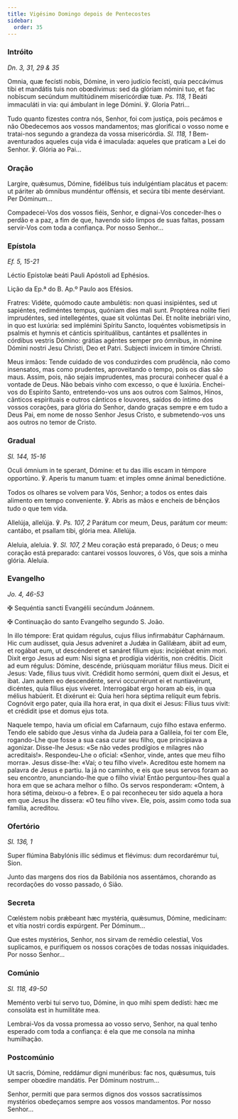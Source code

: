 ```yaml
---
title: Vigésimo Domingo depois de Pentecostes
sidebar:
  order: 35
---
```


### Intróito

<em>Dn. 3, 31, 29 & 35</em>

<div class="side-by-side not-content">

Omnia, quæ fecísti nobis, Dómine, in vero judício fecísti, quia peccávimus tibi et mandátis tuis non obœdívimus: sed da glóriam nómini tuo, et fac nobíscum secúndum multitúdinem misericórdiæ tuæ. <em>Ps. 118, 1</em> Beáti immaculáti in via: qui ámbulant in lege Dómini. ℣. Gloria Patri...

Tudo quanto fizestes contra nós, Senhor, foi com justiça, pois pecámos e não Obedecemos aos vossos mandamentos; mas glorificai o vosso nome e tratai-nos segundo a grandeza da vossa misericórdia. <em>Sl. 118, 1</em> Bem-aventurados aqueles cuja vida é imaculada: aqueles que praticam a Lei do Senhor. ℣. Glória ao Pai...

</div>

### Oração

<div class="side-by-side not-content">

Largíre, quǽsumus, Dómine, fidélibus tuis indulgéntiam placátus et pacem: ut páriter ab ómnibus mundéntur offénsis, et secúra tibi mente desérviant. Per Dóminum...

Compadecei-Vos dos vossos fiéis, Senhor, e dignai-Vos conceder-lhes o perdão e a paz, a fim de que, havendo sido limpos de suas faltas, possam servir-Vos com toda a confiança. Por nosso Senhor...

</div>

### Epístola

<em>Ef. 5, 15-21</em>

<div class="side-by-side not-content">

Léctio Epístolæ beáti Pauli Apóstoli ad Ephésios.

Lição da Ep.ª do B. Ap.º Paulo aos Efésios.

Fratres: Vidéte, quómodo caute ambulétis: non quasi insipiéntes, sed ut sapiéntes, rediméntes tempus, quóniam dies mali sunt. Proptérea nolíte fíeri imprudéntes, sed intellegéntes, quae sit volúntas Dei. Et nolíte inebriári vino, in quo est luxúria: sed implémini Spíritu Sancto, loquéntes vobismetípsis in psalmis et hymnis et cánticis spirituálibus, cantántes et psalléntes in córdibus vestris Dómino: grátias agéntes semper pro ómnibus, in nómine Dómini nostri Jesu Christi, Deo et Patri. Subjecti ínvicem in timóre Christi.

Meus irmãos: Tende cuidado de vos conduzirdes com prudência, não como insensatos, mas como prudentes, aproveitando o tempo, pois os dias são maus. Assim, pois, não sejais imprudentes, mas procurai conhecer qual é a vontade de Deus. Não bebais vinho com excesso, o que é luxúria. Enchei-vos do Espírito Santo, entretendo-vos uns aos outros com Salmos, Hinos, cânticos espirituais e outros cânticos e louvores, saídos do íntimo dos vossos corações, para glória do Senhor, dando graças sempre e em tudo a Deus Pai, em nome de nosso Senhor Jesus Cristo, e submetendo-vos uns aos outros no temor de Cristo.

</div>

### Gradual

<em>Sl. 144, 15-16</em>

<div class="side-by-side not-content">

Oculi ómnium in te sperant, Dómine: et tu das illis escam in témpore opportúno. ℣. Aperis tu manum tuam: et imples omne ánimal benedictióne.

Todos os olhares se volvem para Vós, Senhor; a todos os entes dais alimento em tempo conveniente. ℣. Abris as mãos e encheis de bênçãos tudo o que tem vida.

Allelúja, allelúja. ℣. <em>Ps. 107, 2</em> Parátum cor meum, Deus, parátum cor meum: cantábo, et psallam tibi, glória mea. Allelúja.

Aleluia, aleluia. ℣. <em>Sl. 107, 2</em> Meu coração está preparado, ó Deus; o meu coração está preparado: cantarei vossos louvores, ó Vós, que sois a minha glória. Aleluia.

</div>

### Evangelho

<em>Jo. 4, 46-53</em>

<div class="side-by-side not-content">

<span class="cross text-red-500">✠</span> Sequéntia sancti Evangélii secúndum Joánnem.

<span class="cross text-red-500">✠</span> Continuação do santo Evangelho segundo
S. João.

In illo témpore: Erat quidam régulus, cujus fílius infirmabátur Caphárnaum. Hic cum audísset, quia Jesus adveníret a Judǽa in Galilǽam, ábiit ad eum, et rogábat eum, ut descénderet et sanáret fílium ejus: incipiébat enim mori. Dixit ergo Jesus ad eum: Nisi signa et prodígia vidéritis, non créditis. Dicit ad eum régulus: Dómine, descénde, priúsquam moriátur fílius meus. Dicit ei Jesus: Vade, fílius tuus vivit. Crédidit homo sermóni, quem dixit ei Jesus, et ibat. Jam autem eo descendénte, servi occurrérunt ei et nuntiavérunt, dicéntes, quia fílius ejus víveret. Interrogábat ergo horam ab eis, in qua mélius habúerit. Et dixérunt ei: Quia heri hora séptima relíquit eum febris. Cognóvit ergo pater, quia illa hora erat, in qua dixit ei Jesus: Fílius tuus vivit: et crédidit ipse et domus ejus tota.

Naquele tempo, havia um oficial em Cafarnaum, cujo filho estava enfermo. Tendo ele sabido que Jesus vinha da Judeia para a Galileia, foi ter com Ele, rogando-Lhe que fosse a sua casa curar seu filho, que principiava a agonizar. Disse-lhe Jesus: «Se não vedes prodígios e milagres não acreditais!». Respondeu-Lhe o oficial: «Senhor, vinde, antes que meu filho morra». Jesus disse-lhe: «Vai; o teu filho vive!». Acreditou este homem na palavra de Jesus e partiu. Ia já no caminho, e eis que seus servos foram ao seu encontro, anunciando-lhe que o filho vivia! Então perguntou-lhes qual a hora em que se achara melhor o filho. Os servos responderam: «Ontem, à hora sétima, deixou-o a febre». E o pai reconheceu ter sido aquela a hora em que Jesus lhe dissera: «O teu filho vive». Ele, pois, assim como toda sua família, acreditou.

</div>

### Ofertório

<em>Sl. 136, 1</em>

<div class="side-by-side not-content">

Super flúmina Babylónis illic sédimus et flévimus: dum recordarémur tui, Sion.

Junto das margens dos rios da Babilónia nos assentámos, chorando as recordações do vosso passado, ó Sião.

</div>

### Secreta

<div class="side-by-side not-content">

Cœléstem nobis prǽbeant hæc mystéria, quǽsumus, Dómine, medicínam: et vítia nostri cordis expúrgent. Per Dóminum...

Que estes mystérios, Senhor, nos sirvam de remédio celestial, Vos suplicamos, e purifiquem os nossos corações de todas nossas iniquidades. Por nosso Senhor...

</div>

### Comúnio

<em>Sl. 118, 49-50</em>

<div class="side-by-side not-content">

Meménto verbi tui servo tuo, Dómine, in quo mihi spem dedísti: hæc me consoláta est in humilitáte mea.

Lembrai-Vos da vossa promessa ao vosso servo, Senhor, na qual tenho esperado com toda a confiança: é ela que me consola na minha humilhação.

</div>

### Postcomúnio

<div class="side-by-side not-content">

Ut sacris, Dómine, reddámur digni munéribus: fac nos, quǽsumus, tuis semper obœdíre mandátis. Per Dóminum nostrum...

Senhor, permiti que para sermos dignos dos vossos sacratíssimos mystérios obedeçamos sempre aos vossos mandamentos. Por nosso Senhor...

</div>
